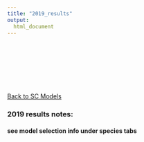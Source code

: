 ```yaml
---
title: "2019_results"
output: 
  html_document
---
```


<br><br><br><br><br><br/>


[Back to SC Models](https://fieldofhats.github.io/SC_Intro_summary/ )

### 2019 results notes:

#### see model selection info under species tabs




